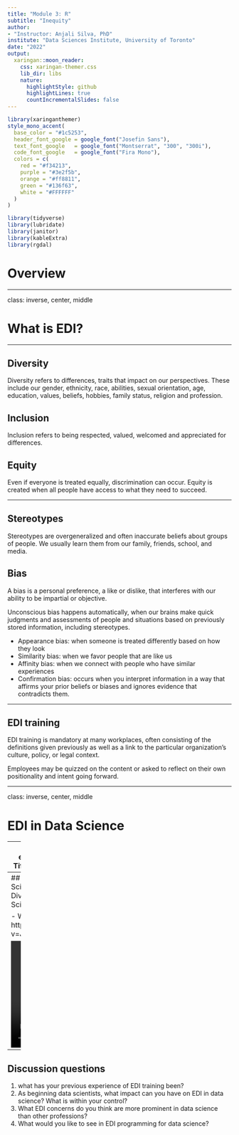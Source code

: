```yaml
---
title: "Module 3: R"
subtitle: "Inequity"
author:
- "Instructor: Anjali Silva, PhD"
institute: "Data Sciences Institute, University of Toronto"
date: "2022"
output:
  xaringan::moon_reader:
    css: xaringan-themer.css
    lib_dir: libs
    nature:
      highlightStyle: github
      highlightLines: true
      countIncrementalSlides: false
---
```


```r
library(xaringanthemer)
style_mono_accent(
  base_color = "#1c5253",
  header_font_google = google_font("Josefin Sans"),
  text_font_google   = google_font("Montserrat", "300", "300i"),
  code_font_google   = google_font("Fira Mono"),
  colors = c(
    red = "#f34213",
    purple = "#3e2f5b",
    orange = "#ff8811",
    green = "#136f63",
    white = "#FFFFFF"
  )
)

```

```r
library(tidyverse)
library(lubridate)
library(janitor)
library(kableExtra)
library(rgdal)
```

# Overview



---

class: inverse, center, middle

# What is EDI?

---

## Diversity

Diversity refers to differences, traits that impact on our perspectives. These include our gender, ethnicity, race, abilities, sexual orientation, age, education, values, beliefs, hobbies, family status, religion and profession.

## Inclusion

Inclusion refers to being respected, valued, welcomed and appreciated for differences.

## Equity

Even if everyone is treated equally, discrimination can occur. Equity is created when all people have access to what they need to succeed.

---

## Stereotypes

Stereotypes are overgeneralized and often inaccurate beliefs about groups of people. We usually learn them from our family, friends, school, and media.

## Bias

A bias is a personal preference, a like or dislike, that interferes with our ability to be impartial or objective.

Unconscious bias happens automatically, when our brains make quick judgments and assessments of people and situations based on previously stored information, including stereotypes.

- Appearance bias: when someone is treated differently based on how they look
- Similarity bias: when we favor people that are like us
- Affinity bias: when we connect with people who have similar experiences
- Confirmation bias: occurs when you interpret information in a way that affirms your prior beliefs or biases and ignores evidence that contradicts them.

---

## EDI training

EDI training is mandatory at many workplaces, often consisting of the definitions given previously as well as a link to the particular organization's culture, policy, or legal context.

Employees may be quizzed on the content or asked to reflect on their own positionality and intent going forward.

---


class: inverse, center, middle

# EDI in Data Science

---
## Video: Creating diverse and equitable initiatives in data science | Tiffany Oliver | TEDxMorehouseCollege

- Watch: https://www.youtube.com/watch?v=D_0cGEzgrFU

<video width="320" height="240">
<source src="https://www.youtube.com/watch?v=D_0cGEzgrFU" type="video/mp4">
</video>

---
## Video: How can Academic Data Science Alliance (ADSA) Advance Diversity, Equity, and Inclusion in Data Science?

- Watch: https://www.youtube.com/watch?v=J2oJf5f2Weg


<video width="320" height="240">
<source src="https://www.youtube.com/watch?v=J2oJf5f2Weg" type="video/mp4">
</video>

---

## Discussion questions

1. what has your previous experience of EDI training been?
2. As beginning data scientists, what impact can you have on EDI in data science? What is within your control?
3. What EDI concerns do you think are more prominent in data science than other professions?
4. What would you like to see in EDI programming for data science?

